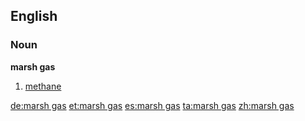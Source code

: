 {{wikipedia}}
==English==
===Noun===
'''marsh gas'''

# {{chemistry}} [[methane]]

[[de:marsh gas]]
[[et:marsh gas]]
[[es:marsh gas]]
[[ta:marsh gas]]
[[zh:marsh gas]]